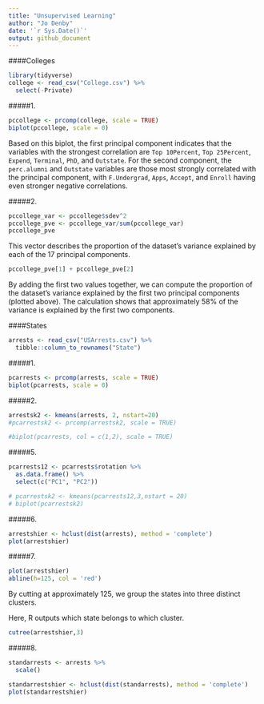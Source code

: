 ```yaml
---
title: "Unsupervised Learning"
author: "Jo Denby"
date: '`r Sys.Date()`'
output: github_document
---
```


####Colleges
```r
library(tidyverse)
college <- read_csv("College.csv") %>%
  select(-Private)
```

#####1.
```r
pccollege <- prcomp(college, scale = TRUE)
biplot(pccollege, scale = 0)
```

Based on this biplot, the first principal component indicates that the variables with the strongest correlation are `Top 10Percent`, `Top 25Percent`, `Expend`, `Terminal`, `PhD`, and `Outstate`. For the second component, the `perc.alumni` and `Outstate` variables are those most strongly correlated with the principal component, with `F.Undergrad`, `Apps`, `Accept`, and `Enroll` having even stronger negative correlations.

#####2. 
```r
pccollege_var <- pccollege$sdev^2
pccollege_pve <- pccollege_var/sum(pccollege_var)
pccollege_pve
```
This vector describes the proportion of the dataset's variance explained by each of the 17 principal components.  
```r
pccollege_pve[1] + pccollege_pve[2]
```
By adding the first two values together, we can compute the proportion of the dataset's variance explained by the first two principal components (plotted above). The calculation shows that approximately 58% of the variance is explained by the first two components.

####States
```r
arrests <- read_csv("USArrests.csv") %>%
  tibble::column_to_rownames("State")
```


#####1. 
```r
pcarrests <- prcomp(arrests, scale = TRUE)
biplot(pcarrests, scale = 0)

```

#####2.
```r
arrestsk2 <- kmeans(arrests, 2, nstart=20)
#pcarrestsk2 <- prcomp(arrestsk2, scale = TRUE)

#biplot(pcarrests, col = c(1,2), scale = TRUE)

```

#####5.
```r
pcarrests12 <- pcarrests$rotation %>%
  as.data.frame() %>%
  select(c("PC1", "PC2"))

# pcarrestsk2 <- kmeans(pcarrests12,3,nstart = 20)
# biplot(pcarrestsk2)
```
#####6.
```r
arrestshier <- hclust(dist(arrests), method = 'complete')
plot(arrestshier)
```

#####7. 
```r
plot(arrestshier)
abline(h=125, col = 'red')
```

By cutting at approximately 125, we group the states into three distinct clusters.  

Here, R outputs which state belongs to which cluster.  
```r
cutree(arrestshier,3)
```

#####8. 
```r
standarrests <- arrests %>%
  scale()

standarrestshier <- hclust(dist(standarrests), method = 'complete')
plot(standarrestshier)
```

